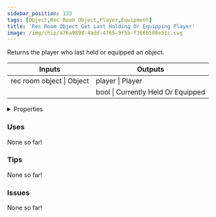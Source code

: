 ```yaml
---
sidebar_position: 133
tags: [Object,Rec Room Object,Player,Equipment]
title: 'Rec Room Object Get Last Holding Or Equipping Player'
image: /img/chip/a76a9898-4add-4765-9f5b-f366b586e51c.svg
---
```


Returns the player who last held or equipped an object.



<IChip uuid="a76a9898-4add-4765-9f5b-f366b586e51c"/>

<table><thead><tr><th>Inputs</th><th>Outputs</th></tr></thead><tbody><tr><td>rec room object | Object</td><td>player | Player</td></tr><tr><td /><td>bool | Currently Held Or Equipped</td></tr></tbody></table>

<details>
  <summary>Properties</summary>
  <div>
    <div>
    <table>
      <tbody>
        <tr>
          <td>Is beta required?</td>
          <td>No</td>
        </tr>
        <tr>
          <td>Is chip a trolling risk?</td>
          <td>No</td>
        </tr>
        <tr>
          <td>Is chip a role assignment risk?</td>
          <td>No</td>
        </tr>
        <tr>
          <td>Chip UUID</td>
          <td>a76a9898-4add-4765-9f5b-f366b586e51c</td>
        </tr>
        <tr>
          <td>Room availability</td>
          <td>Available everywhere</td>
        </tr>
      </tbody>
    </table>
    </div>
  </div>
</details>

### Uses

None so far!

### Tips

None so far!

### Issues

None so far!